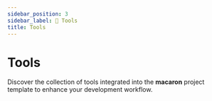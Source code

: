 ```yaml
---
sidebar_position: 3
sidebar_label: 🧰 Tools
title: Tools
---
```



# Tools

Discover the collection of tools integrated into the **macaron** project template to enhance your development workflow.

<ToolList />
